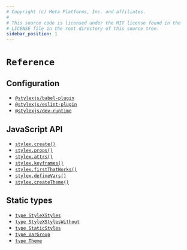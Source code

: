 ```yaml
---
# Copyright (c) Meta Platforms, Inc. and affiliates.
#
# This source code is licensed under the MIT license found in the
# LICENSE file in the root directory of this source tree.
sidebar_position: 1
---
```


# `Reference`

## Configuration

- [`@stylexjs/babel-plugin`](./configuration/babel-plugin.mdx)
- [`@stylexjs/eslint-plugin`](./configuration/eslint-plugin.mdx)
- [`@stylexjs/dev-runtime`](./configuration/dev-runtime.mdx)

## JavaScript API

- [`stylex.create()`](./javascript/create.mdx)
- [`stylex.props()`](./javascript/props.mdx)
- [`stylex.attrs()`](./javascript/attrs.mdx)
- [`stylex.keyframes()`](./javascript/keyframes.mdx)
- [`stylex.firstThatWorks()`](./javascript/firstThatWorks.mdx)
- [`stylex.defineVars()`](./javascript/defineVars.mdx)
- [`stylex.createTheme()`](./javascript/createTheme.mdx)

## Static types

- [`type StyleXStyles`](/docs/api/types/StyleXStyles/)
- [`type StyleXStylesWithout`](/docs/api/types/StyleXStylesWithout/)
- [`type StaticStyles`](/docs/api/types/StaticStyles/)
- [`type VarGroup`](/docs/api/types/VarGroup/)
- [`type Theme`](/docs/api/types/Theme/)
